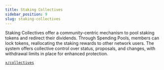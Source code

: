 ```yaml
---
title: Staking Collectives
sidebar_position: 9
slug: staking-collectives
---
```





Staking Collectives offer a community-centric mechanism to pool staking tokens and redirect their dividends. Through Spending Pools, members can lock tokens, reallocating the staking rewards to other network users. The system offers collective control over status, proposals, and changes, with withdrawal limits in place for enhanced protection.


[`x/collectives`](https://github.com/KiraCore/sekai/tree/master/x/collectives)

